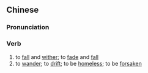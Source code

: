 {{also|飘零}}
==Chinese==
{{zh-forms|s=飘零}}

===Pronunciation===
{{zh-pron
|m=piāolíng
|c=piu1 ling4
|mn=qz,xm,zz:phiau-lêng
|cat=v
}}

===Verb===
{{zh-verb}}

# to [[fall]] and [[wither]]; to [[fade]] and [[fall]]
# to [[wander]]; to [[drift]]; to be [[homeless]]; to be [[forsaken]]